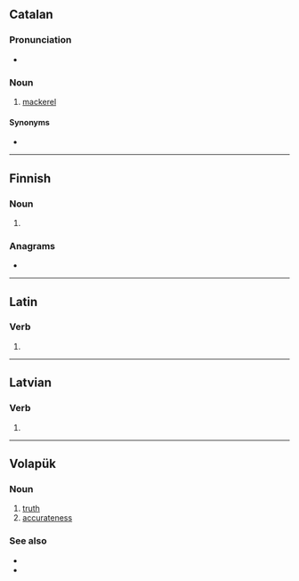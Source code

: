 ==Catalan==

===Pronunciation===
* {{ca-IPA}}

===Noun===
{{ca-noun|m}}

# [[mackerel]]

====Synonyms====
* {{l|ca|cavalla}}

----

==Finnish==

===Noun===
{{head|fi|noun form}}

# {{infl of|fi|verka||nom|p}}

===Anagrams===
* {{anagrams|fi|a=aertv|arvet|tarve|terva|varte|verta}}

----

==Latin==

===Verb===
{{la-verb-form|vērat}}

# {{inflection of|vērō||3|s|pres|act|ind|lang=la}}

----

==Latvian==

===Verb===
{{head|lv|verb form}}

# {{lv-inflection of|vērt|2nd|p|prs|ind|v}}

----

==Volapük==

===Noun===
{{head|vo|noun}}

# [[truth]]
# [[accurateness]]

===See also===
* {{l|vo|ver}}
* {{l|vo|velat}}